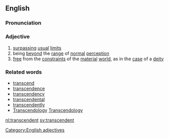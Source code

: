 ==English==
===Pronunciation===
{{IPA|/tɹænˈsɛndɛnt/}}

===Adjective===
# [[surpass]]ing [[usual]] [[limit]]s
# being [[beyond]] the [[range]] of [[normal]] [[perception]]
# [[free]] from the [[constraint]]s of the [[material]] [[world]], as in the [[case]] of a [[deity]]

===Related words===
* [[transcend]]
* [[transcendence]]
* [[transcendency]]
* [[transcendental]]
* [[transcendently]]
* [http://wikireason.net/wiki/Transcendology Transcendology] [[Transcendology]]

[[Category:English adjectives]]

[[nl:transcendent]]
[[sv:transcendent]]